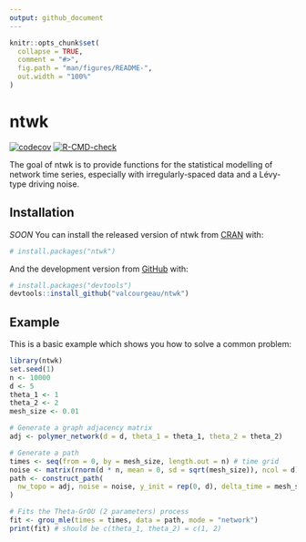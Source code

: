 ```yaml
---
output: github_document
---
```


<!-- README.md is generated from README.Rmd. Please edit that file -->

```r
knitr::opts_chunk$set(
  collapse = TRUE,
  comment = "#>",
  fig.path = "man/figures/README-",
  out.width = "100%"
)
```

# ntwk

<!-- badges: start -->
[![codecov](https://codecov.io/gh/valcourgeau/ntwk/branch/main/graph/badge.svg?token=4MEZZBRBML)](https://codecov.io/gh/valcourgeau/ntwk)
[![R-CMD-check](https://github.com/valcourgeau/ntwk/workflows/R-CMD-check/badge.svg)](https://github.com/valcourgeau/ntwk/actions)
<!-- badges: end -->

The goal of ntwk is to provide functions for the statistical modelling of network time series, especially with irregularly-spaced data and a Lévy-type driving noise.

## Installation

*SOON* You can install the released version of ntwk from [CRAN](https://CRAN.R-project.org) with:

``` r
# install.packages("ntwk")
```

And the development version from [GitHub](https://github.com/valcourgeau/ntwk) with:

``` r
# install.packages("devtools")
devtools::install_github("valcourgeau/ntwk")
```
## Example

This is a basic example which shows you how to solve a common problem:

```r
library(ntwk)
set.seed(1)
n <- 10000
d <- 5
theta_1 <- 1
theta_2 <- 2
mesh_size <- 0.01

# Generate a graph adjacency matrix
adj <- polymer_network(d = d, theta_1 = theta_1, theta_2 = theta_2)

# Generate a path
times <- seq(from = 0, by = mesh_size, length.out = n) # time grid
noise <- matrix(rnorm(d * n, mean = 0, sd = sqrt(mesh_size)), ncol = d)
path <- construct_path(
  nw_topo = adj, noise = noise, y_init = rep(0, d), delta_time = mesh_size
)

# Fits the Theta-GrOU (2 parameters) process
fit <- grou_mle(times = times, data = path, mode = "network")
print(fit) # should be c(theta_1, theta_2) = c(1, 2)
```

